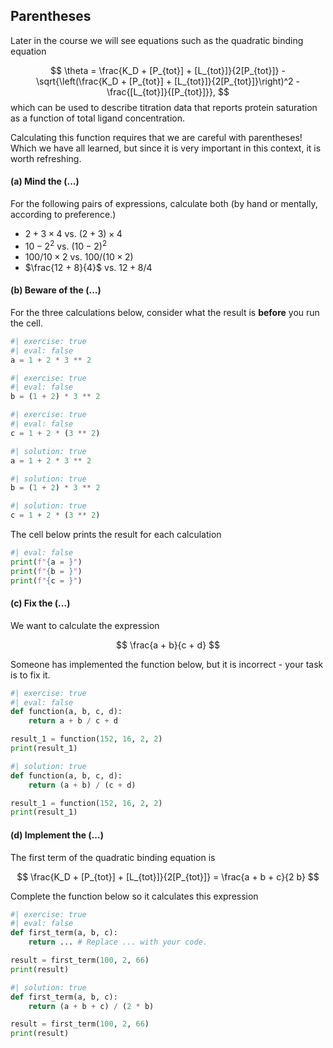 ## Parentheses

Later in the course we will see equations such as the quadratic binding equation

$$
\theta = \frac{K_D + [P_{tot}] + [L_{tot}]}{2[P_{tot}]} - \sqrt{\left(\frac{K_D + [P_{tot}] + [L_{tot}]}{2[P_{tot}]}\right)^2 - \frac{[L_{tot}]}{[P_{tot}]}},
$$
which can be used to describe titration data that reports protein saturation as a function of total ligand concentration.

Calculating this function requires that we are careful with parentheses! Which we have all 
learned, but since it is very important in this context, it is worth refreshing. 

#### (a) Mind the $(...)$

For the following pairs of expressions, calculate both (by hand or mentally, according to preference.)

- $2 + 3 \times 4$ vs. $(2 + 3) \times 4$
- $10 - 2^2$ vs. $(10 - 2)^2$
- $100 / 10 \times 2$ vs. $100 / (10 \times 2)$ 
- $\frac{12 + 8}{4}$ vs. $12 + 8 / 4$

#### (b) Beware of the $(...)$

For the three calculations below, consider what the result is **before** you run the cell. 

```python
#| exercise: true
#| eval: false
a = 1 + 2 * 3 ** 2
```
```python
#| exercise: true
#| eval: false
b = (1 + 2) * 3 ** 2
```
```python
#| exercise: true
#| eval: false
c = 1 + 2 * (3 ** 2)
```

```python
#| solution: true
a = 1 + 2 * 3 ** 2
```
```python
#| solution: true
b = (1 + 2) * 3 ** 2
```
```python
#| solution: true
c = 1 + 2 * (3 ** 2)
```

The cell below prints the result for each calculation

```python
#| eval: false
print(f"{a = }")
print(f"{b = }")
print(f"{c = }")
```

#### (c) Fix the $(...)$

We want to calculate the expression

$$
\frac{a + b}{c + d}
$$

Someone has implemented the function below, but it is incorrect - your task is to fix it.

```python
#| exercise: true
#| eval: false
def function(a, b, c, d):
    return a + b / c + d

result_1 = function(152, 16, 2, 2)
print(result_1)
```

```python
#| solution: true
def function(a, b, c, d):
    return (a + b) / (c + d)

result_1 = function(152, 16, 2, 2)
print(result_1)
```

#### (d) Implement the $(...)$

The first term of the quadratic binding equation is 

$$
\frac{K_D + [P_{tot}] + [L_{tot}]}{2[P_{tot}]} = \frac{a + b + c}{2 b}
$$

Complete the function below so it calculates this expression 

```python
#| exercise: true
#| eval: false
def first_term(a, b, c):
    return ... # Replace ... with your code.

result = first_term(100, 2, 66)
print(result)
```

```python
#| solution: true
def first_term(a, b, c):
    return (a + b + c) / (2 * b)

result = first_term(100, 2, 66)
print(result)
```
